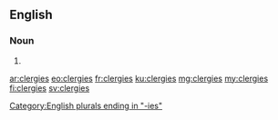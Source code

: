 ==English==

===Noun===
{{head|en|noun plural form}}

# {{plural of|clergy|lang=en}}

[[Category:English plurals ending in "-ies"]]

[[ar:clergies]]
[[eo:clergies]]
[[fr:clergies]]
[[ku:clergies]]
[[mg:clergies]]
[[my:clergies]]
[[fi:clergies]]
[[sv:clergies]]